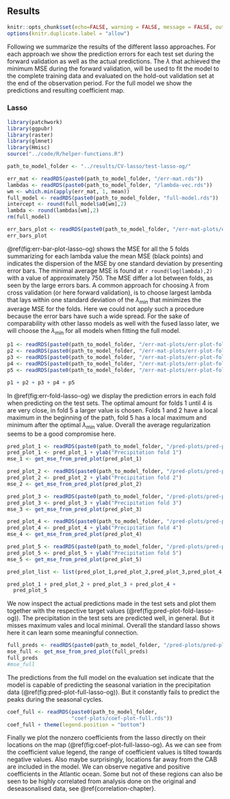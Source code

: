 ## Results

```r
knitr::opts_chunk$set(echo=FALSE, warning = FALSE, message = FALSE, out.width = '50%', fig.align = 'center')
options(knitr.duplicate.label = "allow")
```

Following we summarize the results of the different lasso approaches.
For each approach we show the prediction errors for each test set
during the forward validation as well as the actual predictions.
The $\lambda$ that achieved the minimum MSE during the forward validation, will be used to fit the model to the complete training data and evaluated on the hold-out validation set at the
end of the observation period.
For the full model we show the predictions and resulting coefficient
map.

### Lasso {#lasso-og}
```r
library(patchwork)
library(ggpubr)
library(raster)
library(glmnet)
library(Hmisc)
source("../code/R/helper-functions.R")
```
```r
path_to_model_folder <- "../results/CV-lasso/test-lasso-og/"
```
```r
err_mat <- readRDS(paste0(path_to_model_folder, "/err-mat.rds"))
lambdas <- readRDS(paste0(path_to_model_folder, "/lambda-vec.rds"))
wm <- which.min(apply(err_mat, 1, mean))
full_model <- readRDS(paste0(path_to_model_folder, "full-model.rds"))
intercept <- round(full_model$a0[wm],2)
lambda <- round(lambdas[wm],2)
rm(full_model)
```

```r
err_bars_plot <- readRDS(paste0(path_to_model_folder, "/err-mat-plots/err-bars-plot.rds"))
err_bars_plot
```
\@ref(fig:err-bar-plot-lasso-og) shows the MSE for all the 5 folds summarizing
for each lambda value the mean MSE (black points) and indicates the dispersion
of the MSE by one standard deviation by presenting error bars.
The minimal average MSE is found at `r round(log(lambda),2)` with a value of 
approximately 750.
The MSE differ a lot between folds, as seen by the large errors bars.
A common approach for choosing $\lambda$ from cross validation (or here forward validation),
is to choose largest lambda that lays within one standard deviation of 
the $\lambda_{\min}$ that minimizes the average MSE for the folds.
Here we could not apply such a procedure because the error bars
have such a wide spread. For the sake of comparability
with other lasso models as well with the fused lasso later, we will
choose the $\lambda_{\min}$ for all models when fitting the full model.



```r
p1 <- readRDS(paste0(path_to_model_folder, "/err-mat-plots/err-plot-fold-1.rds"))
p2 <- readRDS(paste0(path_to_model_folder, "/err-mat-plots/err-plot-fold-2.rds"))
p3 <- readRDS(paste0(path_to_model_folder, "/err-mat-plots/err-plot-fold-3.rds"))
p4 <- readRDS(paste0(path_to_model_folder, "/err-mat-plots/err-plot-fold-4.rds"))
p5 <- readRDS(paste0(path_to_model_folder, "/err-mat-plots/err-plot-fold-5.rds"))

p1 + p2 + p3 + p4 + p5

```

In \@ref(fig:err-fold-lasso-og) we display the prediction errors in each fold when
predicting on the test sets. The optimal amount for folds 1 until 4 is 
are very close, in fold 5 a larger value is chosen.
Folds 1 and 2 have a local maximum in the beginning of the path, fold 5 has 
a local maximum and minimum after the optimal $\lambda_{\min}$ value.
Overall the average regularization seems to be a good compromise here.

```r
pred_plot_1 <- readRDS(paste0(path_to_model_folder, "/pred-plots/pred-plot-fold-1.rds"))
pred_plot_1 <- pred_plot_1 + ylab("Precipitation fold 1")
mse_1 <- get_mse_from_pred_plot(pred_plot_1)

pred_plot_2 <- readRDS(paste0(path_to_model_folder, "/pred-plots/pred-plot-fold-2.rds"))
pred_plot_2 <- pred_plot_2 + ylab("Precipitation fold 2")
mse_2 <- get_mse_from_pred_plot(pred_plot_2)

pred_plot_3 <- readRDS(paste0(path_to_model_folder, "/pred-plots/pred-plot-fold-3.rds"))
pred_plot_3 <- pred_plot_3 + ylab("Precipitation fold 3")
mse_3 <- get_mse_from_pred_plot(pred_plot_3)

pred_plot_4 <- readRDS(paste0(path_to_model_folder, "/pred-plots/pred-plot-fold-4.rds"))
pred_plot_4 <- pred_plot_4 + ylab("Precipitation fold 4")
mse_4 <- get_mse_from_pred_plot(pred_plot_4)

pred_plot_5 <- readRDS(paste0(path_to_model_folder, "/pred-plots/pred-plot-fold-5.rds"))
pred_plot_5 <- pred_plot_5 + ylab("Precipitation fold 5")
mse_5 <- get_mse_from_pred_plot(pred_plot_5)

pred_plot_list <- list(pred_plot_1,pred_plot_2,pred_plot_3,pred_plot_4,pred_plot_5)
```

```r
pred_plot_1 + pred_plot_2 + pred_plot_3 + pred_plot_4 +
  pred_plot_5
```
We now inspect the actual predictions made in the test sets and plot them together
with the respective target values (\@ref(fig:pred-plot-fold-lasso-og)).
The precipitation in the test sets are predicted well, in general.
But it misses maximum vales and local minimal.
Overall the standard lasso shows here it can learn some meaningful connection.


```r
full_preds <- readRDS(paste0(path_to_model_folder, "/pred-plots/pred-plot-full.rds"))
mse_full <- get_mse_from_pred_plot(full_preds)
full_preds
#mse_full
```
The predictions from the full model on the evaluation set indicate 
that the model is capable of predicting the seasonal variation in the precipitation
data (\@ref(fig:pred-plot-full-lasso-og)). But it constantly fails to predict
the peaks during the seasonal cycles.

```r
coef_full <- readRDS(paste0(path_to_model_folder,
                     "coef-plots/coef-plot-full.rds"))
coef_full + theme(legend.position = "bottom")
```
Finally we plot the nonzero coefficients from the lasso directly
on their locations on the map (\@ref(fig:coef-plot-full-lasso-og).
As we can see from the coefficient value legend, the range of coefficient values
is tilted towards negative values.
Also maybe surprisingly, locations far away from the CAB are included in the model.
We can observe negative and positive coefficients in the Atlantic ocean.
Some but not of these regions can also be seen to be highly correlated from analysis
done on the original and deseasonalised data, see \@ref{correlation-chapter}.

